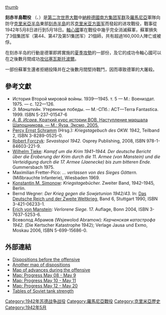 {{NoteTA
|1=zh-hans:刻赤;zh-hant:克赤
|2=zh-hans:塞瓦斯托波尔; zh-hant:塞瓦斯托波爾; zh-tw:塞凡堡;
}}
[[file:Krym_42-DE.png|thumb]]
{{Campaignbox Crimea and Caucasus}}

'''刻赤半島戰役''' （{{lang-de|Unternehmen Trappenjagd}}、{{lang-ru|Опера́ция «Охо́та на дроф»}}）是[[第二次世界大戰|第二次世界大戰]]中[[納粹德國|納粹德國]][[南方集团军群|南方集团军群]]及[[羅馬尼亞|羅馬尼亞]]軍隊向防守[[克里米亞半岛|克里米亞半岛]]東部[[刻赤半島|刻赤半島]]的苏[[克里米亚方面军|克里米亚方面军]]而發起的进攻戰役，戰事從1942年5月8日进行到5月18日。[[軸心國|軸心國]]軍在戰役中幾乎完全消滅蘇軍，蘇軍損失了3個集团军（第44、第47及第51集团军）21個師，共有超過160,000人陣亡或被俘。

在刻赤半岛的行動是德軍即將實施的[[藍色案|夏季攻勢]]的一部份，及它的成功令軸心國可以在之後數月間成功[[塞瓦斯托波爾戰役|攻佔塞瓦斯托波爾]]。

一部份蘇軍生還者拒絕投降并在之後數月間堅持戰鬥，因而導致德軍的大屠殺。

==參考文獻==
{{refbegin|2}}
* История Второй мировой войны. 1939—1945. т. 5 — М.: Воениздат. 1975. — с. 122—126. {{ru icon}}
* ''Э. Манштейн''. Утерянные победы. — М.-СПб.: АСТ—Terra Fantastica. 1999. ISBN 5-237-01547-6 {{ru icon}}
* [http://militera.lib.ru/h/isaev_av4/index.html/ ''А. В. Исаев''. Краткий курс истории ВОВ. Наступление маршала Шапошникова. — М.: Яуза, Эксмо, 2005.] {{Wayback|url=http://militera.lib.ru/h/isaev_av4/index.html/ |date=20200922075736 }} {{ru icon}}
* [[Percy_Ernst_Schramm|Percy Ernst Schramm]] (Hrsg.): ''Kriegstagebuch des OKW.'' 1942, Teilband 2, ISBN 3-8289-0525-0. {{de icon}}
* [[Robert_Forczyk|Robert Forczyk]]: ''Sevastopol 1942.'' Osprey Publishing, 2008, ISBN 978-1-84603-221-9. {{de icon}}
* [[Wilhelm_Tieke|Wilhelm Tieke]]: ''Kampf um die Krim 1941–1944. Der deutsche Bericht über die Eroberung der Krim durch die 11. Armee (von Manstein) und die Verteidigung durch die 17. Armee (Jaenecke) bis zum bitteren Ende.'' Gummersbach 1975. {{de icon}}
* Maximilian Fretter-Pico: ''… verlassen von des Sieges Göttern.'' (Mißbrauchte Infanterie), Wiesbaden 1969. {{de icon}}
* [[Konstantin_Michailowitsch_Simonow|Konstantin M. Simonow]]: ''Kriegstagebücher.'' Zweiter Band, 1942–1945, Berlin. {{de icon}}
* Bernd Wegner: ''Der Krieg gegen die Sowjetunion 1942/43.'' In: [[Das_Deutsche_Reich_und_der_Zweite_Weltkrieg|Das Deutsche Reich und der Zweite Weltkrieg]], Band 6, Stuttgart 1990, ISBN 3-421-06233-1. {{de icon}}
* [[Erich_von_Manstein|Erich von Manstein]]: ''Verlorene Siege.'' 17. Auflage, Bonn 2004, ISBN 3-7637-5253-6. {{de icon}}
* Всеволод Абрамов (Wsjewolod Abramow): ''Керченская катастрофа 1942.'' (Die Kertscher Katastrophe 1942); Verlage Jausa und Exmo, Moskau 2006, ISBN 5-699-15686-0. {{ru icon}}
{{refend}}

== 外部連結 ==
* [http://rkkaww2.armchairgeneral.com/maps/1942S/Crimea/Kerch_may06_42.jpg Dispositions before the offensive] {{Webarchive|url=https://archive.is/20130102065904/rkkaww2.armchairgeneral.com/maps/1942S/Crimea/Kerch_may06_42.jpg |date=2013-01-02 }}
* [http://www.rkka.ru/maps/krym1.gif Another map of dispositions] {{Wayback|url=http://www.rkka.ru/maps/krym1.gif |date=20160306192227 }}
* [http://www.rkka.ru/maps/krym2.gif Map of advances during the offensive] {{Wayback|url=http://www.rkka.ru/maps/krym2.gif |date=20160306192228 }}
* [http://rkkaww2.armchairgeneral.com/maps/1942S/Crimea/Kerch_May08_09_42.jpg Map: Progress May 08 - May 9] {{Webarchive|url=https://archive.is/20130102001409/rkkaww2.armchairgeneral.com/maps/1942S/Crimea/Kerch_May08_09_42.jpg |date=2013-01-02 }}
* [http://rkkaww2.armchairgeneral.com/maps/1942S/Crimea/Kerch_May10_11_42.jpg Map: Progress May 10 - May 11] {{Webarchive|url=https://archive.is/20130101220457/rkkaww2.armchairgeneral.com/maps/1942S/Crimea/Kerch_May10_11_42.jpg |date=2013-01-01 }}
* [http://rkkaww2.armchairgeneral.com/maps/1942S/Crimea/Kerch_May12_20_42.jpg Map: Progress May 12 - May 20] {{Webarchive|url=https://archive.is/20130102005316/rkkaww2.armchairgeneral.com/maps/1942S/Crimea/Kerch_May12_20_42.jpg |date=2013-01-02 }}
* [http://rkkaww2.armchairgeneral.com/battles/Crimea/CrimeaTankStrength42.htm Tables of Soviet tank strength] {{Wayback|url=http://rkkaww2.armchairgeneral.com/battles/Crimea/CrimeaTankStrength42.htm |date=20110203234949 }}

[[Category:1942年苏德战争战役|Category:1942年苏德战争战役]]
[[Category:羅馬尼亞戰役|Category:羅馬尼亞戰役]]
[[Category:克里米亞歷史|Category:克里米亞歷史]]
[[Category:1942年5月|Category:1942年5月]]